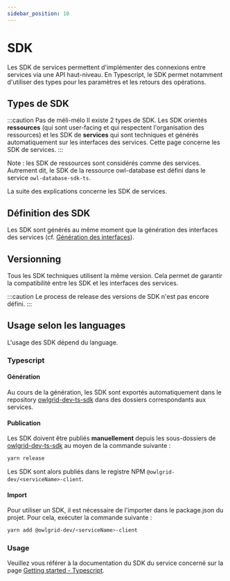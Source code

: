 ```yaml
---
sidebar_position: 10
---
```


# SDK

Les SDK de services permettent d'implémenter des connexions entre services via une API haut-niveau. En Typescript, le SDK permet notamment d'utiliser des types pour les paramètres et les retours des opérations.

## Types de SDK

:::caution Pas de méli-mélo
Il existe 2 types de SDK. Les SDK orientés **ressources** (qui sont user-facing et qui respectent l'organisation des ressources) et les SDK de **services** qui sont techniques et générés automatiquement sur les interfaces des services. Cette page concerne les SDK de services.
:::

Note : les SDK de ressources sont considérés comme des services. Autrement dit, le SDK de la ressource owl-database est défini dans le service `owl-database-sdk-ts`.

La suite des explications concerne les SDK de services.

## Définition des SDK

Les SDK sont générés au même moment que la génération des interfaces des services (cf. [Génération des interfaces](/docs/developers/concepts/interfaces)).

## Versionning

Tous les SDK techniques utilisent la même version. Cela permet de garantir la compatibilité entre les SDK et les interfaces des services.

:::caution
Le process de release des versions de SDK n'est pas encore défini.
:::

## Usage selon les languages

L'usage des SDK dépend du language.

### Typescript

#### Génération

Au cours de la génération, les SDK sont exportés automatiquement dans le repository [owlgrid-dev-ts-sdk](https://github.com/owlgrid/owlgrid-dev-ts-sdk) dans des dossiers correspondants aux services.

#### Publication 

Les SDK doivent être publiés **manuellement** depuis les sous-dossiers de [owlgrid-dev-ts-sdk](https://github.com/owlgrid/owlgrid-dev-ts-sdk) au moyen de la commande suivante :
    
```bash
yarn release
```

Les SDK sont alors publiés dans le registre NPM `@owlgrid-dev/<serviceName>-client`.

#### Import

Pour utiliser un SDK, il est nécessaire de l'importer dans le package.json du projet. Pour cela, exécuter la commande suivante :

```bash
yarn add @owlgrid-dev/<serviceName>-client
```

### Usage

Veuillez vous référer à la documentation du SDK du service concerné sur la page [Getting started - Typescript](/docs/references/sdk/usage).
